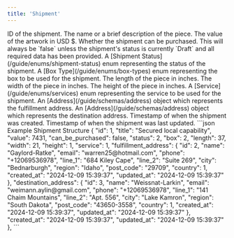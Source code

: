 ```yaml
---
title: 'Shipment'
---
```


<ResponseField name="id" type="integer" required>
    ID of the shipment.
</ResponseField>

<ResponseField name="title" type="string" required>
    The name or a brief description of the piece.
</ResponseField>

<ResponseField name="value" type="integer" required>
    The value of the artwork in USD $.
</ResponseField>

<ResponseField name="can_be_purchased" type="boolean" required>
    Whether the shipment can be purchased. This will always be `false` unless the shipment's status is currently `Draft` and all required data has been provided.
</ResponseField>

<ResponseField name="status" type="integer" required>
    A [Shipment Status](/guide/enums/shipment-status) enum representing the status of the shipment.
</ResponseField>

<ResponseField name="box" type="integer" required>
    A [Box Type](/guide/enums/box-types) enum representing the box to be used for the shipment.
</ResponseField>

<ResponseField name="length" type="integer" required>
    The length of the piece in inches.
</ResponseField>

<ResponseField name="width" type="integer" required>
    The width of the piece in inches.
</ResponseField>

<ResponseField name="height" type="integer" required>
    The height of the piece in inches.
</ResponseField>

<ResponseField name="service" type="integer" required>
    A [Service](/guide/enums/services) enum representing the service to be used for the shipment.
</ResponseField>

<ResponseField name="fulfillment_address" type="object" required>
    An [Address](/guide/schemas/address) object which represents the fulfillment address.
</ResponseField>

<ResponseField name="destination_address" type="array" required>
    An [Address](/guide/schemas/address) object which represents the destination address.
</ResponseField>

<ResponseField name="created_at" type="string" required>
    Timestamp of when the shipment was created.
</ResponseField>

<ResponseField name="updated_at" type="string" required>
    Timestamp of when the shipment was last updated.
</ResponseField>

<ResponseExample>
    ```json Example Shipment Structure
    {
        "id": 1,
        "title": "Secured local capability",
        "value": 7431,
        "can_be_purchased": false,
        "status": 2,
        "box": 2,
        "length": 37,
        "width": 21,
        "height": 1,
        "service": 1,
        "fulfillment_address": {
            "id": 2,
            "name": "Gaylord-Ratke",
            "email": "warren25@hotmail.com",
            "phone": "+12069536978",
            "line_1": "684 Kiley Cape",
            "line_2": "Suite 269",
            "city": "Bednarburgh",
            "region": "Idaho",
            "post_code": "29709",
            "country": 1,
            "created_at": "2024-12-09 15:39:37",
            "updated_at": "2024-12-09 15:39:37"
        },
        "destination_address": {
            "id": 3,
            "name": "Weissnat-Larkin",
            "email": "weimann.aylin@gmail.com",
            "phone": "+12069536978",
            "line_1": "141 Chaim Mountains",
            "line_2": "Apt. 556",
            "city": "Lake Kamron",
            "region": "South Dakota",
            "post_code": "43650-3558",
            "country": 1,
            "created_at": "2024-12-09 15:39:37",
            "updated_at": "2024-12-09 15:39:37"
        },
        "created_at": "2024-12-09 15:39:37",
        "updated_at": "2024-12-09 15:39:37"
    },
    ```
</ResponseExample>